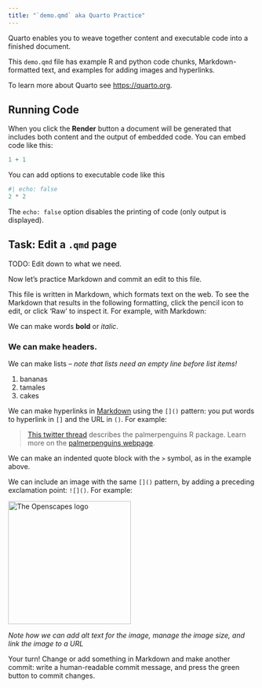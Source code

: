 ```yaml
---
title: "`demo.qmd` aka Quarto Practice"
---
```


Quarto enables you to weave together content and executable code into a finished document. 

This `demo.qmd` file has example R and python code chunks, Markdown-formatted text, and examples for adding images and hyperlinks.

To learn more about Quarto see <https://quarto.org>.

## Running Code

When you click the **Render** button a document will be generated that includes both content and the output of embedded code. You can embed code like this:


```r
1 + 1
```

You can add options to executable code like this

```python
#| echo: false
2 * 2
```


The `echo: false` option disables the printing of code (only output is displayed).


## Task: Edit a `.qmd` page

TODO: Edit down to what we need. 

Now let's practice Markdown and commit an edit to this file.

This file is written in Markdown, which formats text on the web. To see the Markdown that results in the following formatting, click the pencil icon to edit, or click 'Raw' to inspect it. For example, with Markdown:

We can make words **bold** or *italic*.

### We can make headers.

We can make lists – *note that lists need an empty line before list items!*

1.  bananas
2.  tamales
3.  cakes

We can make hyperlinks in [Markdown](https://quarto.org/docs/authoring/markdown-basics.html) using the `[]()` pattern: you put words to hyperlink in `[]` and the URL in `()`. For example:

> [This twitter thread](https://twitter.com/allison_horst/status/1287772985630191617) describes the palmerpenguins R package. Learn more on the [palmerpenguins webpage](https://allisonhorst.github.io/palmerpenguins).

We can make an indented quote block with the `>` symbol, as in the example above.

We can include an image with the same `[]()` pattern, by adding a preceding exclamation point: `![]()`. For example:

[![The Openscapes logo](/images/openscapes_hex.png){fig-alt="Openscapes logo. A hexagonal shape with orange border, yellow background, the word openscapes in orange above a cartoon evoking a landscape of data plots" width="250"}](https://openscapes.org/)

*Note how we can add alt text for the image, manage the image size, and link the image to a URL* 

Your turn! Change or add something in Markdown and make another commit: write a human-readable commit message, and press the green button to commit changes.

